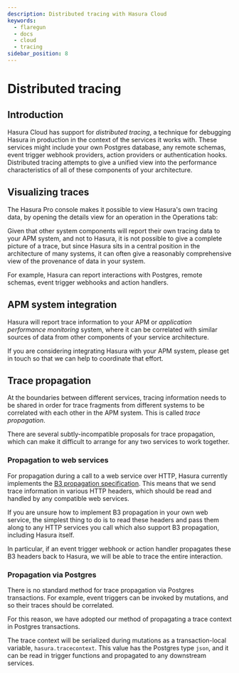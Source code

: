 ```yaml
---
description: Distributed tracing with Hasura Cloud
keywords:
  - flaregun
  - docs
  - cloud
  - tracing
sidebar_position: 8
---
```



# Distributed tracing

## Introduction

Hasura Cloud has support for _distributed tracing_, a technique for
debugging Hasura in production in the context of the services it works
with. These services might include your own Postgres database, any
remote schemas, event trigger webhook providers, action providers or
authentication hooks. Distributed tracing attempts to give a unified
view into the performance characteristics of all of these components of
your architecture.

## Visualizing traces

The Hasura Pro console makes it possible to view Hasura's own tracing
data, by opening the details view for an operation in the Operations
tab:

<Thumbnail
  src="/img/graphql/cloud/tracing/tracing-operations-timing.png"
  alt="View timing data in the Operations tab"
/>

Given that other system components will report their own tracing data to
your APM system, and not to Hasura, it is not possible to give a
complete picture of a trace, but since Hasura sits in a central position
in the architecture of many systems, it can often give a reasonably
comprehensive view of the provenance of data in your system.

For example, Hasura can report interactions with Postgres, remote
schemas, event trigger webhooks and action handlers.

## APM system integration

Hasura will report trace information to your APM or _application
performance monitoring_ system, where it can be correlated with similar
sources of data from other components of your service architecture.

If you are considering integrating Hasura with your APM system, please
get in touch so that we can help to coordinate that effort.

## Trace propagation

At the boundaries between different services, tracing information needs
to be shared in order for trace fragments from different systems to be
correlated with each other in the APM system. This is called _trace
propagation_.

There are several subtly-incompatible proposals for trace propagation,
which can make it difficult to arrange for any two services to work
together.

### Propagation to web services

For propagation during a call to a web service over HTTP, Hasura
currently implements the [B3 propagation
specification](https://github.com/openzipkin/b3-propagation). This means
that we send trace information in various HTTP headers, which should be
read and handled by any compatible web services.

If you are unsure how to implement B3 propagation in your own web
service, the simplest thing to do is to read these headers and pass them
along to any HTTP services you call which also support B3 propagation,
including Hasura itself.

In particular, if an event trigger webhook or action handler propagates
these B3 headers back to Hasura, we will be able to trace the entire
interaction.

### Propagation via Postgres

There is no standard method for trace propagation via Postgres
transactions. For example, event triggers can be invoked by mutations,
and so their traces should be correlated.

For this reason, we have adopted our method of propagating a trace
context in Postgres transactions.

The trace context will be serialized during mutations as a
transaction-local variable, `hasura.tracecontext`. This value has the
Postgres type `json`, and it can be read in trigger functions and
propagated to any downstream services.
